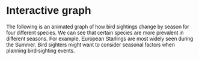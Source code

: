 # Interactive graph

The following is an animated graph of how bird sightings change by season for four different species. We can see that certain species are more prevalent in different seasons. For example, European Starlings are most widely seen during the Summer. Bird sighters might want to consider seasonal factors when planning bird-sighting events.

  <style>
    * {
      font-family: sans-serif;
    }
    #plot {
      display: flex;
      justify-content: center;
      align-items: center;
      margin-top: 20px;
    }
  </style>
  <script src="https://cdn.jsdelivr.net/npm/d3@7"></script>

  <div id="plot"></div>
  <script>
    // Select the #plot div
    const plot = d3.select('#plot');

    // Define SVG dimensions
    const width = 500;
    const height = 500;
    const margin = { top: 50, right: 20, bottom: 70, left: 50 };
    const innerWidth = width - margin.left - margin.right;
    const innerHeight = height - margin.top - margin.bottom;

    // Create SVG element
    const svg = plot.append('svg')
      .attr('width', width)
      .attr('height', height);

    // Create group for chart elements
    const g = svg.append('g')
      .attr('transform', `translate(${margin.left}, ${margin.top})`);

    // Datasets to animate through
   const datasets = [
      [1183, 472, 551, 163],
      [799, 103, 410, 2149],
      [317, 233, 226, 237],
      [1075, 348, 262, 327]
    ];

    // bird_names for x-axis
    const bird_names = ['American Robin', 'Canada Goose', 'Mourning Dove', 'European Starling'];

    // Create scales
    const xScale = d3.scaleBand()
      .domain(bird_names)
      .range([0, innerWidth])
      .padding(0.2);

    const yScale = d3.scaleLinear()
      .domain([0, 2200]) // Assuming max value across datasets is 100
      .range([innerHeight, 0]);

    // Add x-axis
    g.append('g')
      .attr('class', 'x-axis')
      .attr('transform', `translate(0, ${innerHeight})`)
      .call(d3.axisBottom(xScale));

    // Add y-axis
    g.append('g')
      .attr('class', 'y-axis')
      .call(d3.axisLeft(yScale));

    // Add y-axis label
    svg.append('text')
      .attr('x', -height / 2)
      .attr('y', margin.left / 2 - 10)
      .attr('transform', 'rotate(-90)')
      .attr('text-anchor', 'middle')
      .style('font-size', '12px')
      .text('Sightings');

    // Add chart title
    svg.append('text')
      .attr('x', width / 2)
      .attr('y', margin.top / 2)
      .attr('text-anchor', 'middle')
      .style('font-size', '16px')
      .text('Bird Sightings By Season of 4 Common Birds');

    // Add x-axis dynamic label
    const xLabel = svg.append('text')
      .attr('x', width / 2)
      .attr('y', height - 20)
      .attr('text-anchor', 'middle')
      .style('font-size', '12px')
      .style('font-weight', 'bold')
      .text('Spring');

    // Function to update bars
    function updateChart(data, label) {
      // Bind data
      const bars = g.selectAll('.bar')
        .data(data);

      // Enter phase
      bars.enter()
        .append('rect')
        .attr('class', 'bar')
        .attr('x', (d, i) => xScale(bird_names[i]))
        .attr('y', innerHeight)
        .attr('width', xScale.bandwidth())
        .attr('height', 0)
        .attr('fill', 'orange')
        .merge(bars) // Merge enter and update
        .transition()
        .duration(1000)
        .attr('x', (d, i) => xScale(bird_names[i]))
        .attr('y', d => yScale(d))
        .attr('height', d => innerHeight - yScale(d));

      // Exit phase
      bars.exit()
        .transition()
        .duration(1000)
        .attr('y', innerHeight)
        .attr('height', 0)
        .remove();

      // Update x-axis label
      xLabel.text(`Current Dataset: ${label}`);
    }

    // Animation cycle
    let currentDataset = 0;
    const labels = ['Spring', 'Summer', 'Autumn', 'Winter'];
    function cycleDatasets() {
      updateChart(datasets[currentDataset], labels[currentDataset]);
      currentDataset = (currentDataset + 1) % datasets.length;
      setTimeout(cycleDatasets, 2000); // Change dataset every 2 seconds
    }

    // Start animation
    cycleDatasets();
  </script>

